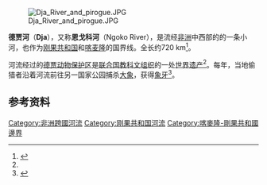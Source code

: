 {{coord|1|55|10|N|15|44|46|E|region:DK_type:waterbody_source:kolossus-dawiki|display=title}}

[[File:Dja_River_and_pirogue.JPG|thumb]]

'''德贾河'''（'''Dja'''），又称'''恩戈科河'''（Ngoko River），是流经[[非洲|非洲]]中西部的的一条小河，也作为[[刚果共和国|刚果共和国]]和[[喀麦隆|喀麦隆]]的国界线。全长约720 km<ref name="eb">{{cite web
| url = http://www.britannica.com/EBchecked/topic/166877/Dja-River
| title = Dja River
| date = 2008
| work = [[Encyclopædia_Britannica|Encyclopædia Britannica]]
| accessdate = 2008-09-04
| archive-date = 2011-11-27
| archive-url = https://web.archive.org/web/20111127075759/http://www.britannica.com/EBchecked/topic/166877/Dja-River
| dead-url = no
}}</ref>。

河流经过的[[德贾动物保护区|德贾动物保护区]]是[[联合国教科文组织|联合国教科文组织]]的一处[[世界遗产|世界遗产]]<ref name="eb" />。每年，当地偷猎者沿着河流前往另一国家公园捕杀[[大象|大象]]，获得[[象牙|象牙]]<ref name="ens">{{cite news
| url = http://www.ens-newswire.com/ens/oct2005/2005-10-17-05.asp
| title = Cameroon's Two New National Parks Shelter Forests, Wildlife
| date = 2005-10-17
| work = Environment News Service
| accessdate = 2008-08-28
| archive-date = 2020-01-30
| archive-url = https://web.archive.org/web/20200130011139/http://www.ens-newswire.com/ens/oct2005/2005-10-17-05.asp
| dead-url = no
}}</ref>。

== 参考资料 ==

{{reflist}}

{{喀麥隆河流}}
{{DEFAULTSORT:Dja}}
[[Category:非洲跨國河流|Category:非洲跨國河流]]
[[Category:刚果共和国河流|Category:刚果共和国河流]]
[[Category:喀麥隆-剛果共和國邊界|Category:喀麥隆-剛果共和國邊界]]

{{Africa-geo-stub}}